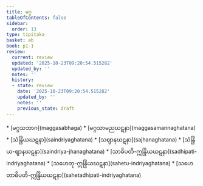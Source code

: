 ```yaml
---
title: မဂ္ဂ
tableOfContents: false
sidebar:
  order: 13
type: tipitaka
basket: ab
book: p1-1
review:
  current: review
  updated: '2025-10-23T09:20:54.515282'
  updated_by: ''
  notes: ''
  history:
  - state: review
    date: '2025-10-23T09:20:54.515282'
    updated_by: ''
    notes: ''
    previous_state: draft
---
```



<ReviewStatus review={frontmatter.review} showDetails={true} />

<HypothesisAnnotation frontmatter={frontmatter} />

<DynamicBreadcrumb />



<TableOfContents book="p1-1">
* [မဂ္ဂသဘာဂ](maggasabhaga)
* [မဂ္ဂသာမညဃဋနာ](maggasamannaghatana)
* [သဲန္ဒြိယဃဋနာ](saindriyaghatana)
* [သဈာနဃဋနာ](sajhanaghatana)
* [သဲန္ဒြိယ-ဈာနဃဋနာ](saindriya-jhanaghatana)
* [သာဓိပတိ-ဣန္ဒြိယဃဋနာ](sadhipati-indriyaghatana)
* [သဟေတု-ဣန္ဒြိယဃဋနာ](sahetu-indriyaghatana)
* [သဟေတာဓိပတိ-ဣန္ဒြိယဃဋနာ](sahetadhipati-indriyaghatana)
</TableOfContents>